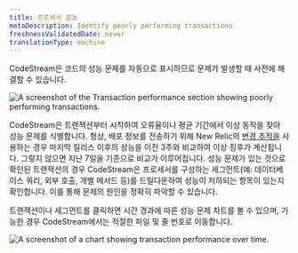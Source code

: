 ```yaml
---
title: 프로세서 성능
metaDescription: Identify poorly performing transactions.
freshnessValidatedDate: never
translationType: machine
---
```




CodeStream은 코드의 성능 문제를 자동으로 표시하므로 문제가 발생할 때 사전에 해결할 수 있습니다.

<img
  title="Transaction performance section showing poorly performing transactions"
  alt="A screenshot of the Transaction performance section showing poorly performing transactions."
  src={codestreamCodeLevelAnomalies}
/>

CodeStream은 트랜잭션부터 시작하여 오류율이나 평균 기간에서 이상 동작을 찾아 성능 문제를 식별합니다. 형상, 배포 정보를 전송하기 위해 New Relic의 [변경 추적을](/docs/change-tracking/change-tracking-introduction/) 사용하는 경우 마지막 릴리스 이후의 성능을 이전 3주와 비교하여 이상 징후가 계산됩니다. 그렇지 않으면 지난 7일을 기준으로 비교가 이루어집니다. 성능 문제가 있는 것으로 확인된 트랜잭션의 경우 CodeStream은 프로세서를 구성하는 세그먼트(예: 데이터베이스 쿼리, 외부 호출, 개별 메서드 등)를 드릴다운하여 성능이 저하되는 항목이 있는지 확인합니다. 이를 통해 문제의 원인을 정확히 파악할 수 있습니다.

트랜잭션이나 세그먼트를 클릭하면 시간 경과에 따른 성능 문제 차트를 볼 수 있으며, 가능한 경우 CodeStream에서는 적절한 파일 및 줄 번호로 이동합니다.

<img
  title="Chart of transaction performance over time"
  alt="A screenshot of a chart showing transaction performance over time."
  src={codestreamAnomalousDuration}
/>